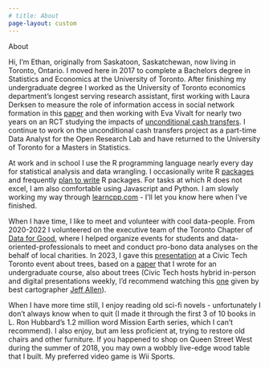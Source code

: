 ```yaml
---
# title: About
page-layout: custom
---
```


<div class = "big-title">About</div>

Hi, I'm Ethan, originally from Saskatoon, <span class = "button-text">Saskatchewan</span>, now living in Toronto, Ontario. I moved here in 2017 to complete a Bachelors degree in Statistics and Economics at the University of Toronto. After finishing my undergraduate degree I worked as the University of Toronto economics department's longest serving research assistant, first working with Laura Derksen to measure the role of information access in social network formation in this [paper](https://drlauraderksen.github.io/mywebsite/DerksenSouza20240724.pdf) and then working with Eva Vivalt for nearly two years on an RCT studying the impacts of [unconditional cash transfers](https://evavivalt.com/wp-content/uploads/Vivalt-et-al.-ORUS-employment.pdf). I continue to work on the unconditional cash transfers project as a part-time Data Analyst for the Open Research Lab and have returned to the University of Toronto for a Masters in Statistics.

At work and in school I use the R programming language nearly every day for statistical analysis and <span class = "button-text">data</span> wrangling. I occasionally write R [packages](https://github.com/EthanSansom/vlightr) and frequently [plan to write](https://github.com/EthanSansom/typewriter) R packages. For tasks at which R does not excel, I am also comfortable using Javascript and Python. I am slowly working my way through [learncpp.com](https://www.learncpp.com/) - I'll let you know here when I've finished.

When I have time, I like to meet and volunteer with cool data-people. From 2020-2022 I volunteered on the executive team of the Toronto Chapter of [Data for Good](https://dataforgood.ca/about-us/), where I helped organize events for students and data-oriented-professionals to meet and conduct pro-bono <span class = "button-text">data</span> analyses on the behalf of local charities. In 2023, I gave this [presentation](https://www.youtube.com/watch?v=5uoTKp7M3r8) at a Civic Tech Toronto event about <span class = "button-text">trees</span>, based on a [paper](https://github.com/EthanSansom/torontotreeinequities) that I wrote for an undergraduate course, also about trees (Civic Tech hosts hybrid in-person and digital presentations weekly, I'd recommend watching this [one](https://www.youtube.com/watch?v=1_kSEhsn1ik) given by best cartographer [Jeff Allen](https://jamaps.github.io/maps.html)).

When I have more time still, I enjoy reading old <span class = "button-text">sci-fi</span> novels - unfortunately I don't always know when to quit (I made it through the first 3 of 10 books in L. Ron Hubbard’s 1.2 million word Mission Earth series, which I can’t recommend). I also enjoy, but am less proficient at, trying to restore old <span class = "button-text">chairs</span> and other furniture. If you happened to shop on Queen Street West during the summer of 2018, you may own a wobbly live-edge wood table that I built. My preferred video game is Wii <span class = "button-text">Sports</span>.
